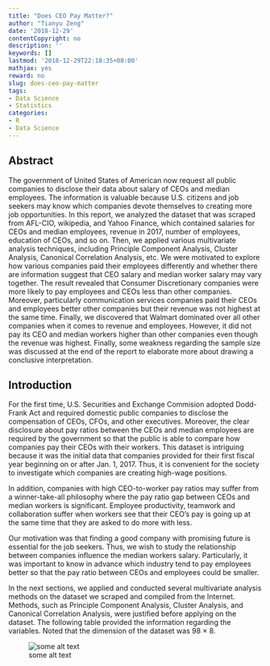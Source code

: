```yaml
---
title: "Does CEO Pay Matter?"
author: "Tianyu Zeng"
date: '2018-12-29'
contentCopyright: no
description: ''
keywords: []
lastmod: '2018-12-29T22:18:35+08:00'
mathjax: yes
reward: no
slug: does-ceo-pay-matter
tags:
- Data Science
- Statistics
categories:
- R
- Data Science
---
```


## Abstract
The government of United States of American now request all public companies to disclose their data about salary of CEOs and median employees. The information is valuable because U.S. citizens and job seekers may know which companies devote themselves to creating more job opportunities. In this report, we analyzed the dataset that was scraped from AFL-CIO, wikipedia, and Yahoo Finance, which contained salaries for CEOs and median employees, revenue in 2017, number of employees, education of CEOs, and so on. Then, we applied various multivariate analysis techniques, including Principle Component Analysis, Cluster Analysis, Canonical Correlation Analysis, etc. We were motivated to explore how various companies paid their employees differently and whether there are information suggest that CEO salary and median worker salary may vary together. The result revealed that Consumer Discretionary companies were more likely to pay employees and CEOs less than other companies. Moreover, particularly communication services companies paid their CEOs and employees better other companies but their revenue was not highest at the same time. Finally, we discovered that Walmart dominated over all other companies when it comes to revenue and employees. However, it did not pay its CEO and median workers higher than other companies even though the revenue was highest. Finally, some weakness regarding the sample size was discussed at the end of the report to elaborate more about drawing a conclusive interpretation.

## Introduction
For the first time, U.S. Securities and Exchange Commision adopted Dodd-Frank Act and required domestic public companies to disclose the compensation of CEOs, CFOs, and other executives. Moreover, the clear disclosure about pay ratios between the CEOs and median employees are required by the government so that the public is able to compare how companies pay their CEOs with their workers. This dataset is intriguing because it was the initial data that companies provided for their first fiscal year beginning on or after Jan. 1, 2017. Thus, it is convenient for the society to investigate which companies are creating high-wage positions.

In addition, companies with high CEO-to-worker pay ratios may suffer from a winner-take-all philosophy where the pay ratio gap between CEOs and median workers is significant. Employee productivity, teamwork and collaboration suffer when workers see that their CEO’s pay is going up at the same time that they are asked to do more with less.

Our motivation was that finding a good company with promising future is essential for the job seekers. Thus, we wish to study the relationship between companies influence the median workers salary. Particularly, it was important to know in advance which industry tend to pay employees better so that the pay ratio between CEOs and employees could be smaller.

In the next sections, we applied and conducted several multivariate analysis methods on the dataset we scraped and compiled from the Internet. Methods, such as Principle Component Analysis, Cluster Analysis, and Canonical Correlation Analysis, were justified before applying on the dataset. The following table provided the information regarding the variables. Noted that the dimension of the dataset was 98 $\times$ 8.

![some alt text](/Users/user/Desktop/R-Blog/pics/single_link.png)

